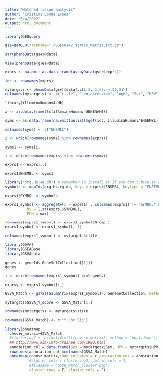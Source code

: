 ```yaml
---
title: "Matched tissue analysis"
author: "Cristina Conde Lopez"
date: "5/4/2022"
output: html_document
---
```

```r
library(GEOquery)
```

```r
gse=getGEO(filename="./GSE56142_series_matrix.txt.gz")
```

```r
str(phenoData(gse)@data)
```

```r
View(phenoData(gse)@data)
```

```r
exprs <- na.omit(as.data.frame(assayData(gse)$exprs))
```

```r
ids <- rownames(exprs)
```

```r
mytargets <- phenoData(gse)@data[,c(1,2,42,43,44,50,51)]
colnames(mytargets) <- c("title", "geo_accession", "Age", "Sex", "HPV", "Location", "Type")
```

```r
library(illuminaHumanv4.db)
```

```r
x <- as.data.frame(ls(illuminaHumanv4GENENAME))
```

```r
syms <- as.data.frame(na.omit(unlist(mget(ids, illuminaHumanv4ENSEMBL))))
```

```r
colnames(syms) <- c("ENSMBL")
```

```r
i <- which(rownames(syms) %in% rownames(exprs))
```

```r
syms1 <- syms[i,]
```

```r
i <- which(rownames(exprs) %in% rownames(syms))
```

```r
exprs1 <- exprs[i,]
```

```r
exprs1$ENSMBL <- syms1
```

```r
library("org.Hs.eg.db") # remember to install it if you don't have it already
symbols <- mapIds(org.Hs.eg.db, keys = exprs1$ENSMBL, keytype = "ENSEMBL", column="SYMBOL")
```

```r
exprs1$SYMBOL <- symbols
```

```r
exprs1_symbol <- aggregate(x = exprs1[ , colnames(exprs1) != "SYMBOL" & colnames(exprs1) != "ENSMBL"],             # Mean by group
          by = list(exprs1$SYMBOL),
          FUN = max)
```


```r
rownames(exprs1_symbol) <- exprs1_symbol$Group.1
exprs1_symbol <- exprs1_symbol[,-1]
```

```r
colnames(exprs1_symbol) <- mytargets$title
```

```r
library(GSVA)
library(GSEABase)
library(GSVAdata)
```

```r
genes <- geneIds(GeneSetCollection[[1]])
genes
```

```r
i <- which(rownames(exprs1_symbol) %in% genes)
```

```r
exprsy <- exprs1_symbol[i,]
```

```r
GSVA_Match <- gsva((as.matrix(exprs1_symbol)), GeneSetCollection, method = "gsva", annotation = "org.Hs.eg.db", min.sz=5, max.sz=500, parallel.sz = 4, kcdf="Gaussian")
```

```r
mytargets$GSVA_Y_score <- GSVA_Match[1,]
```

```r
rownames(mytargets) <- mytargets$title
```

```r
rownames(GSVA_Match) <- c("Y Chr Sig")
```


```r
library(pheatmap)
  choose_matrix=GSVA_Match
  #clustering2 <- hclust(dist(t(choose_matrix), method = "euclidean"), method = "ward.D2")
  ## http://www.bio-info-trainee.com/1980.html
  annotation_col = data.frame(Sex = mytargets$Sex, HPV = mytargets$HPV, Type = mytargets$Type)
  rownames(annotation_col)=colnames(GSVA_Match)
  pheatmap(choose_matrix,show_colnames = F,annotation_col = annotation_col, 
           #cluster_cols = clustering2, cutree_cols = 3,
           #filename = "GSVA_Match_cluster.png",
           cluster_rows = F, cluster_cols = F)
```
